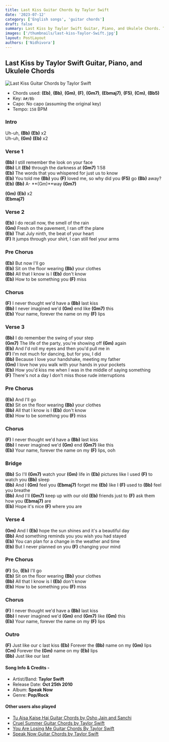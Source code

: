 ```yaml
---
title: Last Kiss Guitar Chords by Taylor Swift
date: '2023-07-12'
category: ['English songs', 'guitar chords']
draft: false
summary: Last Kiss by Taylor Swift Guitar, Piano, and Ukulele Chords. The chords used in the song are(Eb) (Bb) (Gm) (F) (Gm7) (Ebmaj7) (F5) (Cm) (Bb5), Capo - No capo (assuming the original key), and the key of the song is A#/Bb.
images: ['/thumbnails/last-kiss-Taylor-Swift.jpg']
layout: PostLayout
authors: ['Nidhivora']
---
```


## Last Kiss by Taylor Swift Guitar, Piano, and Ukulele Chords

![Last Kiss Guitar Chords by Taylor Swift](/thumbnails/last-kiss-Taylor-Swift.jpg)

- Chords used: **(Eb)**, **(Bb)**, **(Gm)**, **(F)**, **(Gm7)**, **(Ebmaj7)**, **(F5)**, **(Cm)**, **(Bb5)**
- Key: `A#/Bb`
- Capo: No capo (assuming the original key)
- Tempo: `158` BPM

### Intro

Uh-uh, **(Bb)** **(Eb)** x2\
Uh-uh, **(Gm)** **(Eb)** x2

### Verse 1

**(Bb)** I still remember the look on your face\
**(Bb)** Lit **(Eb)** through the darkness at **(Gm7)** 1:58\
**(Eb)** The words that you whispered for just us to know\
**(Eb)** You told me **(Bb)** you **(F)** loved me, so why did you **(F5)** go **(Bb)** away?\
**(Eb)** **(Bb)** A- **(Gm)**way **(Gm7)**

**(Gm)** **(Eb)** x2\
**(Ebmaj7)**

### Verse 2

**(Eb)** I do recall now, the smell of the rain\
**(Gm)** Fresh on the pavement, I ran off the plane\
**(Eb)** That July ninth, the beat of your heart\
**(F)** It jumps through your shirt, I can still feel your arms

### Pre Chorus

**(Eb)** But now I'll go\
**(Eb)** Sit on the floor wearing **(Bb)** your clothes\
**(Bb)** All that I know is I **(Eb)** don't know\
**(Eb)** How to be something you **(F)** miss

### Chorus

**(F)** I never thought we'd have a **(Bb)** last kiss\
**(Bb)** I never imagined we'd **(Gm)** end like **(Gm7)** this\
**(Eb)** Your name, forever the name on my **(F)** lips

### Verse 3

**(Bb)** I do remember the swing of your step\
**(Gm7)** The life of the party, you're showing off **(Gm)** again\
**(Eb)** And I'd roll my eyes and then you'd pull me in\
**(F)** I'm not much for dancing, but for you, I did\
**(Bb)** Because I love your handshake, meeting my father\
**(Gm)** I love how you walk with your hands in your pockets\
**(Eb)** How you'd kiss me when I was in the middle of saying something\
**(F)** There's not a day I don't miss those rude interruptions

### Pre Chorus

**(Eb)** And I'll go\
**(Eb)** Sit on the floor wearing **(Bb)** your clothes\
**(Bb)** All that I know is I **(Eb)** don't know\
**(Eb)** How to be something you **(F)** miss

### Chorus

**(F)** I never thought we'd have a **(Bb)** last kiss\
**(Bb)** I never imagined we'd **(Gm)** end **(Gm7)** like this\
**(Eb)** Your name, forever the name on my **(F)** lips, ooh

### Bridge

**(Bb)** So I'll **(Gm7)** watch your **(Gm)** life in **(Eb)** pictures like I used **(F)** to watch you **(Bb)** sleep\
**(Bb)** And I **(Gm)** feel you **(Ebmaj7)** forget me **(Eb)** like I **(F)** used to **(Bb)** feel you breathe\
**(Bb)** And I'll **(Gm7)** keep up with our old **(Eb)** friends just to **(F)** ask them how you **(Ebmaj7)** are\
**(Eb)** Hope it's nice **(F)** where you are

### Verse 4

**(Gm)** And I **(Eb)** hope the sun shines and it's a beautiful day\
**(Bb)** And something reminds you you wish you had stayed\
**(Eb)** You can plan for a change in the weather and time\
**(Eb)** But I never planned on you **(F)** changing your mind

### Pre Chorus

**(F)** So, **(Eb)** I'll go\
**(Eb)** Sit on the floor wearing **(Bb)** your clothes\
**(Bb)** All that I know is I **(Eb)** don't know\
**(Eb)** How to be something you **(F)** miss

### Chorus

**(F)** I never thought we'd have a **(Bb)** last kiss\
**(Bb)** I never imagined we'd **(Gm)** end **(Gm7)** like **(Gm)** this\
**(Eb)** Your name, forever the name on my **(F)** lips

### Outro

**(F)** Just like our c last kiss
**(Eb)** Forever the **(Bb)** name on my **(Gm)** lips\
**(Cm)** Forever the **(Gm)** name on my **(Eb)** lips\
**(Bb)** Just like our last

#### Song Info & Credits -

- Artist/Band: **Taylor Swift**
- Release Date: **Oct 25th 2010**
- Album: **Speak Now**
- Genre: **Pop/Rock**

#### Other users also played

- [Tu Aisa Kaise Hai Guitar Chords by Osho Jain and Sanchi](https://www.chordsco.com/chords/tu-aisa-kaise-hai-guitar-chords-by-osho-jain-and-sanchi)
- [Cruel Summer Guitar Chords by Taylor Swift](https://www.chordsco.com/chords/cruel-summer-guitar-chords-by-taylor-swift)
- [You Are Losing Me Guitar Chords By Taylor Swift]()
- [Speak Now Guitar Chords by Taylor Swift](https://www.chordsco.com/chords/speak-now-guitar-chords-by-taylor-swift)
